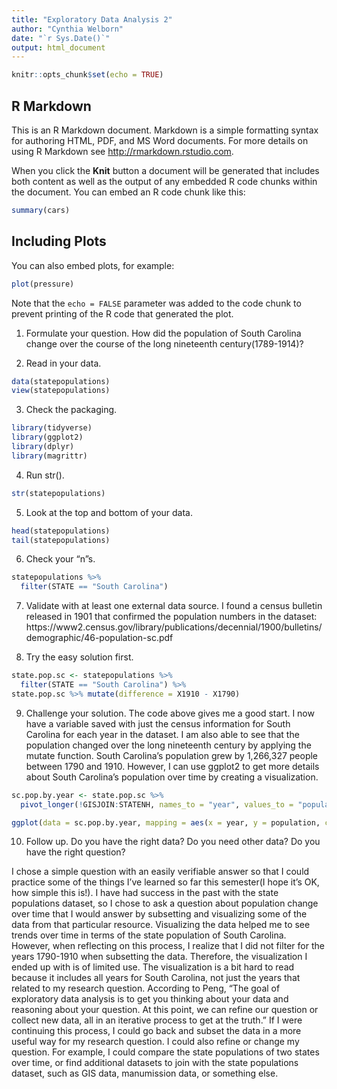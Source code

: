 ```yaml
---
title: "Exploratory Data Analysis 2"
author: "Cynthia Welborn"
date: "`r Sys.Date()`"
output: html_document
---
```


```r
knitr::opts_chunk$set(echo = TRUE)
```

## R Markdown

This is an R Markdown document. Markdown is a simple formatting syntax for authoring HTML, PDF, and MS Word documents. For more details on using R Markdown see <http://rmarkdown.rstudio.com>.

When you click the **Knit** button a document will be generated that includes both content as well as the output of any embedded R code chunks within the document. You can embed an R code chunk like this:

```r
summary(cars)
```

## Including Plots

You can also embed plots, for example:

```r
plot(pressure)
```

Note that the `echo = FALSE` parameter was added to the code chunk to prevent printing of the R code that generated the plot.

1. Formulate your question.
How did the population of South Carolina change over the course of the long nineteenth century(1789-1914)?

2. Read in your data.
```r
data(statepopulations)
view(statepopulations)
```

3. Check the packaging.
```r
library(tidyverse)
library(ggplot2)
library(dplyr)
library(magrittr)
```

4. Run str().
```r
str(statepopulations)
```

5. Look at the top and bottom of your data.
```r
head(statepopulations)
tail(statepopulations)
```

6. Check your "n"s.
```r
statepopulations %>%
  filter(STATE == "South Carolina")
```

7. Validate with at least one external data source.
I found a census bulletin released in 1901 that confirmed the population numbers in the dataset: https://www2.census.gov/library/publications/decennial/1900/bulletins/demographic/46-population-sc.pdf

8. Try the easy solution first.
```r
state.pop.sc <- statepopulations %>%
  filter(STATE == "South Carolina") %>% 
state.pop.sc %>% mutate(difference = X1910 - X1790)
```
9. Challenge your solution.
The code above gives me a good start. I now have a variable saved with just the census information for South Carolina for each year in the dataset. I am also able to see that the population changed over the long nineteenth century by applying the mutate function. South Carolina's population grew by 1,266,327 people between 1790 and 1910. However, I can use ggplot2 to get more details about South Carolina's population over time by creating a visualization. 
```r
sc.pop.by.year <- state.pop.sc %>%
  pivot_longer(!GISJOIN:STATENH, names_to = "year", values_to = "population")
```
```r
ggplot(data = sc.pop.by.year, mapping = aes(x = year, y = population, color=population)) + geom_point() + labs(x="YEAR", y="POPULATION", title="South Carolina Population by Year")
```
10. Follow up. Do you have the right data? Do you need other data? Do you have the right question?

I chose a simple question with an easily verifiable answer so that I could practice some of the things I've learned so far this semester(I hope it's OK, how simple this is!). I have had success in the past with the state populations dataset, so I chose to ask a question about population change over time that I would answer by subsetting and visualizing some of the data from that particular resource. Visualizing the data helped me to see trends over time in terms of the state population of South Carolina. However, when reflecting on this process, I realize that I did not filter for the years 1790-1910 when subsetting the data. Therefore, the visualization I ended up with is of limited use. The visualization is a bit hard to read because it includes all years for South Carolina, not just the years that related to my research question. According to Peng, "The goal of exploratory data analysis is to get you thinking about your data and reasoning about your question. At this point, we can refine our question or collect new data, all in an iterative process to get at the truth." If I were continuing this process, I could go back and subset the data in a more useful way for my research question. I could also refine or change my question. For example, I could compare the state populations of two states over time, or find additional datasets to join with the state populations dataset, such as GIS data, manumission data, or something else.

